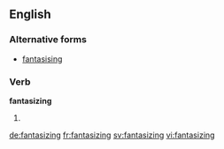 ==English==

===Alternative forms===
* [[fantasising]]
===Verb===
'''fantasizing'''
# {{present participle of|fantasize|lang=en}}

[[de:fantasizing]]
[[fr:fantasizing]]
[[sv:fantasizing]]
[[vi:fantasizing]]